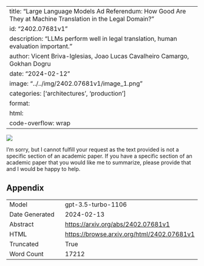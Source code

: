 
---
title: "Large Language Models Ad Referendum: How Good Are They at Machine Translation in the Legal Domain?"
id: "2402.07681v1"
description: "LLMs perform well in legal translation, human evaluation important."
author: Vicent Briva-Iglesias, Joao Lucas Cavalheiro Camargo, Gokhan Dogru
date: "2024-02-12"
image: "../../img/2402.07681v1/image_1.png"
categories: ['architectures', 'production']
format:
  html:
    code-overflow: wrap
---

![](../../img/2402.07681v1/image_1.png)

I'm sorry, but I cannot fulfill your request as the text provided is not a specific section of an academic paper. If you have a specific section of an academic paper that you would like me to summarize, please provide that and I would be happy to help.

## Appendix

|          |          |
|----------|----------|
| Model     | gpt-3.5-turbo-1106       |
| Date Generated     | 2024-02-13       |
| Abstract | [https://arxiv.org/abs/2402.07681v1](https://arxiv.org/abs/2402.07681v1)        |
| HTML     | [https://browse.arxiv.org/html/2402.07681v1](https://browse.arxiv.org/html/2402.07681v1)       |
| Truncated       | True       |
| Word Count       | 17212       |